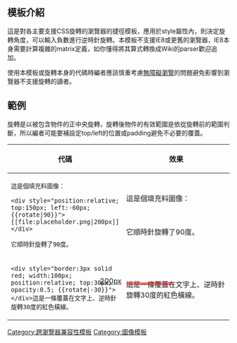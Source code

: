 <includeonly><!-- 在這裡加入模板的保護標識 --></includeonly><noinclude>{{template doc page viewed directly}}</noinclude>
<!-- 在本行下編輯模板說明 -->
== 模板介紹 ==
這是對各主要支援CSS旋轉的瀏覽器的捷徑模板，應用於style屬性內，{{{1}}}則決定旋轉角度，可以輸入負數進行逆時針旋轉。本模板不支援IE8或更舊的瀏覽器，IE8本身需要計算複雜的matrix定義，如你懂得將其算式轉換成Wiki的parser歡迎追加。

使用本模板或旋轉本身的代碼時編者應該慎重考慮[[Wikipedia:無障礙瀏覽|無障礙瀏覽]]的問題避免影響到瀏覽器不支援旋轉的讀者。

== 範例 ==
旋轉是以被包含物件的正中央旋轉，旋轉後物件的有效範圍是依從旋轉前的範圍判斷，所以編者可能要補設定top/left的位置或padding避免不必要的覆蓋。
{|class=wikitable
!代碼!!效果
|-valign=top
|width=50%|<code><nowiki>這是個填充料圖像：</nowiki></code>

<code><nowiki><div style="position:relative; top:150px; left:-60px; {{rotate|90}}">[[file:placeholder.png|200px]]</div></nowiki></code>

<code><nowiki>它順時針旋轉了90度。</nowiki></code>
|這是個填充料圖像：

<div style="position:relative; top:150px; left:-60px; {{rotate|90}}">[[file:placeholder.png|200px]]</div>

它順時針旋轉了90度。
|-valign=top
|<code><nowiki><div style="border:3px solid red; width:100px; position:relative; top:30px; opacity:0.5; {{rotate|-30}}"></div>這是一條覆蓋在文字上、逆時針旋轉30度的紅色橫線。</nowiki></code>
|<div style="border:3px solid red; width:100px; position:relative; top:30px; opacity:0.5; {{rotate|-30}}"></div>這是一條覆蓋在文字上、逆時針旋轉30度的紅色橫線。
|}

<includeonly>
<!-- 本行下加入模板的分類 -->
[[Category:跨瀏覽器兼容性模板]]
[[Category:圖像模板]]
</includeonly>